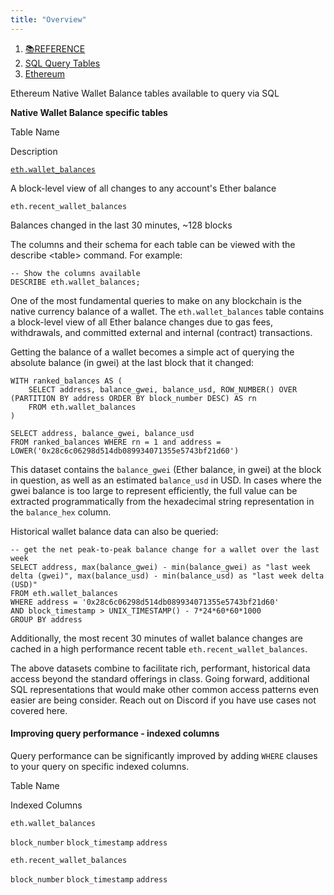 ```yaml
---
title: "Overview"
---
```


1. [📚REFERENCE](/reference)
2. [SQL Query Tables](/reference/sql-query-tables)
3. [Ethereum](/reference/sql-query-tables/ethereum)

Ethereum Native Wallet Balance tables available to query via SQL

**Native Wallet Balance specific tables**

Table Name

Description

[`eth.wallet_balances`](/reference/sql-query-tables/ethereum/wallet-balances/eth.wallet_balances)

A block-level view of all changes to any account's Ether balance

`eth.recent_wallet_balances`

Balances changed in the last 30 minutes, \~128 blocks

The columns and their schema for each table can be viewed with the describe \<table> command. For example:

```
-- Show the columns available
DESCRIBE eth.wallet_balances;
```

One of the most fundamental queries to make on any blockchain is the native currency balance of a wallet. The `eth.wallet_balances` table contains a block-level view of all Ether balance changes due to gas fees, withdrawals, and committed external and internal (contract) transactions.

Getting the balance of a wallet becomes a simple act of querying the absolute balance (in gwei) at the last block that it changed:

```
WITH ranked_balances AS (
    SELECT address, balance_gwei, balance_usd, ROW_NUMBER() OVER (PARTITION BY address ORDER BY block_number DESC) AS rn
    FROM eth.wallet_balances
)

SELECT address, balance_gwei, balance_usd
FROM ranked_balances WHERE rn = 1 and address = LOWER('0x28c6c06298d514db089934071355e5743bf21d60')
```

This dataset contains the `balance_gwei` (Ether balance, in gwei) at the block in question, as well as an estimated `balance_usd` in USD. In cases where the gwei balance is too large to represent efficiently, the full value can be extracted programmatically from the hexadecimal string representation in the `balance_hex` column.

Historical wallet balance data can also be queried:

```
-- get the net peak-to-peak balance change for a wallet over the last week
SELECT address, max(balance_gwei) - min(balance_gwei) as "last week delta (gwei)", max(balance_usd) - min(balance_usd) as "last week delta (USD)"
FROM eth.wallet_balances
WHERE address = '0x28c6c06298d514db089934071355e5743bf21d60'
AND block_timestamp > UNIX_TIMESTAMP() - 7*24*60*60*1000
GROUP BY address
```

Additionally, the most recent 30 minutes of wallet balance changes are cached in a high performance recent table `eth.recent_wallet_balances`.

The above datasets combine to facilitate rich, performant, historical data access beyond the standard offerings in class. Going forward, additional SQL representations that would make other common access patterns even easier are being consider. Reach out on Discord if you have use cases not covered here.

#### Improving query performance - indexed columns

Query performance can be significantly improved by adding `WHERE` clauses to your query on specific indexed columns.

Table Name

Indexed Columns

`eth.wallet_balances`

`block_number` `block_timestamp` `address`

`eth.recent_wallet_balances`

`block_number` `block_timestamp` `address`
